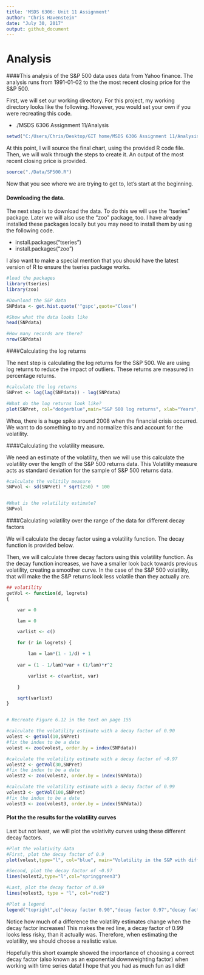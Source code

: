 ```yaml
---
title: 'MSDS 6306: Unit 11 Assignment'
author: "Chris Havenstein"
date: "July 30, 2017"
output: github_document
---
```


# Analysis 

####This analysis of the S&P 500 data uses data from Yahoo finance. The analysis runs from 1991-01-02 to the the most recent closing price for the S&P 500.


First, we will set our working directory. For this project, my working directory looks like the following. However, you would set your own if you were recreating this code.


* ./MSDS 6306 Assignment 11/Analysis


```r
setwd("C:/Users/Chris/Desktop/GIT home/MSDS 6306 Assignment 11/Analysis")
```


At this point, I will source the final chart, using the provided R code file. Then, we will walk through the steps to create it. An output of the most recent closing price is provided.


```r
source("./Data/SP500.R")

```

Now that you see where we are trying to get to, let's start at the beginning.

#### Downloading the data.

The next step is to download the data. To do this we will use the "tseries" package. Later we will also use the "zoo" package, too. I have already installed these packages locally but you may need to install them by using the following code. 

* install.packages("tseries")
* install.packages("zoo")

I also want to make a special mention that you should have the latest version of R to ensure the tseries package works.

```r
#load the packages
library(tseries)
library(zoo)

#Download the S&P data
SNPdata <- get.hist.quote('^gspc',quote="Close")

#Show what the data looks like
head(SNPdata)

#How many records are there?
nrow(SNPdata)
```

####Calculating the log returns

The next step is calculating the log returns for the S&P 500. We are using log returns to reduce the impact of outliers. These returns are measured in percentage returns.


```r
#calculate the log returns
SNPret <- log(lag(SNPdata)) - log(SNPdata)

#What do the log returns look like?
plot(SNPret, col="dodgerblue",main="S&P 500 log returns", xlab="Years", ylab="Log returns, in percentages")
```

Whoa, there is a huge spike around 2008 when the financial crisis occurred. We want to do something to try and normalize this and account for the volatility.

####Calculating the volatility measure.

We need an estimate of the volatility, then we will use this calculate the volatility over the length of the S&P 500 returns data. This Volatility measure acts as standard deviation for the sample of S&P 500 returns data.

```r
#calculate the volitily measure
SNPvol <- sd(SNPret) * sqrt(250) * 100


#What is the volatility estimate?
SNPvol
```

####Calculating volatility over the range of the data for different decay factors

We will calculate the decay factor using a volatility function. The decay function is provided below. 

Then, we will calculate three decay factors using this volatility function. As the decay function increases, we have a smaller look back towards previous volatility, creating a smoother curve. In the case of the S&P 500 volatility, that will make the the S&P returns look less volatile than they actually are.

```r
## volatility
getVol <- function(d, logrets)
{

	var = 0

	lam = 0

	varlist <- c()

	for (r in logrets) {

		lam = lam*(1 - 1/d) + 1
	
	var = (1 - 1/lam)*var + (1/lam)*r^2

		varlist <- c(varlist, var)

	}

	sqrt(varlist)
}


# Recreate Figure 6.12 in the text on page 155

#calculate the volatility estimate with a decay factor of 0.90
volest <- getVol(10,SNPret)
#fix the index to be a date
volest <- zoo(volest, order.by = index(SNPdata))

#calculate the volatility estimate with a decay factor of ~0.97
volest2 <- getVol(30,SNPret)
#fix the index to be a date
volest2 <- zoo(volest2, order.by = index(SNPdata))

#calculate the volatility estimate with a decay factor of 0.99
volest3 <- getVol(100,SNPret)
#fix the index to be a date
volest3 <- zoo(volest3, order.by = index(SNPdata))
```

#### Plot the the results for the volatility curves

Last but not least, we will plot the volativity curves using these different decay factors.

```r
#Plot the volativity data
#First, plot the decay factor of 0.9
plot(volest,type="l", col="blue", main="Volatility in the S&P with different decay factors", xlab="year")

#Second, plot the decay factor of ~0.97
lines(volest2,type="l",col="springgreen3")

#Last, plot the decay factor of 0.99
lines(volest3, type = "l", col="red2")

#Plot a legend
legend("topright",c("decay factor 0.90","decay factor 0.97","decay factor 0.99"), lty=1, col = c("blue","springgreen3","red2"),bty='n', cex=.70)

```

Notice how much of a difference the volatility estimates change when the decay factor increases! This makes the red line, a decay factor of 0.99 looks less risky, than it actually was. Therefore, when estimating the volatility, we should choose a realistic value.

Hopefully this short example showed the importance of choosing a correct decay factor (also known as an exponential downweighting factor) when working with time series data! I hope that you had as much fun as I did!
